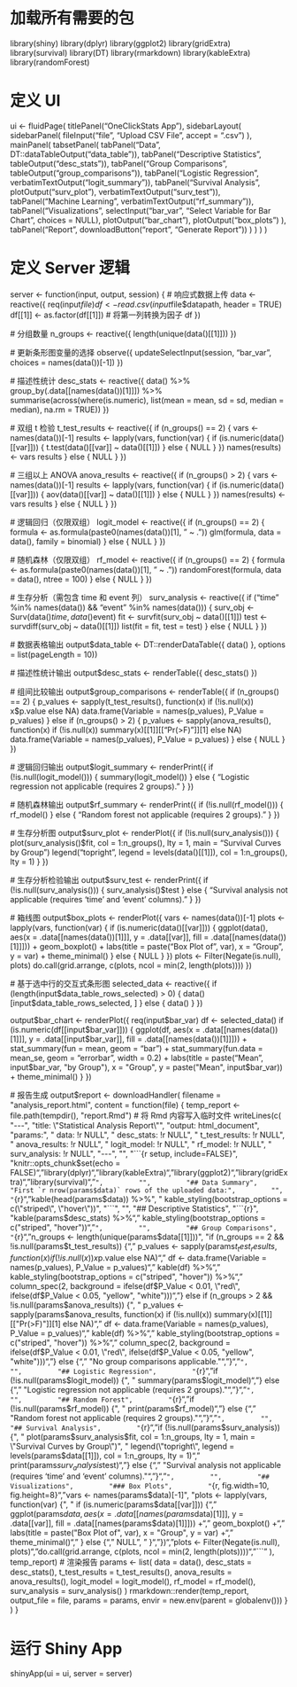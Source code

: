 # 加载所有需要的包
library(shiny)
library(dplyr)
library(ggplot2)
library(gridExtra)
library(survival)
library(DT)
library(rmarkdown)
library(kableExtra)
library(randomForest)

# 定义 UI
ui <- fluidPage(
  titlePanel("OneClickStats App"),
  sidebarLayout(
    sidebarPanel(
      fileInput("file", "Upload CSV File", accept = ".csv")
    ),
    mainPanel(
      tabsetPanel(
        tabPanel("Data", DT::dataTableOutput("data_table")),
        tabPanel("Descriptive Statistics", tableOutput("desc_stats")),
        tabPanel("Group Comparisons", tableOutput("group_comparisons")),
        tabPanel("Logistic Regression", verbatimTextOutput("logit_summary")),
        tabPanel("Survival Analysis", plotOutput("surv_plot"), verbatimTextOutput("surv_test")),
        tabPanel("Machine Learning", verbatimTextOutput("rf_summary")),
        tabPanel("Visualizations",
                 selectInput("bar_var", "Select Variable for Bar Chart", choices = NULL),
                 plotOutput("bar_chart"),
                 plotOutput("box_plots")
        ),
        tabPanel("Report", downloadButton("report", "Generate Report"))
      )
    )
  )
)

# 定义 Server 逻辑
server <- function(input, output, session) {
  # 响应式数据上传
  data <- reactive({
    req(input$file)
    df <- read.csv(input$file$datapath, header = TRUE)
    df[[1]] <- as.factor(df[[1]]) # 将第一列转换为因子
    df
  })
  
  # 分组数量
  n_groups <- reactive({
    length(unique(data()[[1]]))
  })
  
  # 更新条形图变量的选择
  observe({
    updateSelectInput(session, "bar_var", choices = names(data())[-1])
  })
  
  # 描述性统计
  desc_stats <- reactive({
    data() %>%
      group_by(.data[[names(data())[1]]]) %>%
      summarise(across(where(is.numeric), list(mean = mean, sd = sd, median = median), na.rm = TRUE))
  })
  
  # 双组 t 检验
  t_test_results <- reactive({
    if (n_groups() == 2) {
      vars <- names(data())[-1]
      results <- lapply(vars, function(var) {
        if (is.numeric(data()[[var]])) {
          t.test(data()[[var]] ~ data()[[1]])
        } else {
          NULL
        }
      })
      names(results) <- vars
      results
    } else {
      NULL
    }
  })
  
  # 三组以上 ANOVA
  anova_results <- reactive({
    if (n_groups() > 2) {
      vars <- names(data())[-1]
      results <- lapply(vars, function(var) {
        if (is.numeric(data()[[var]])) {
          aov(data()[[var]] ~ data()[[1]])
        } else {
          NULL
        }
      })
      names(results) <- vars
      results
    } else {
      NULL
    }
  })
  
  # 逻辑回归（仅限双组）
  logit_model <- reactive({
    if (n_groups() == 2) {
      formula <- as.formula(paste0(names(data())[1], " ~ ."))
      glm(formula, data = data(), family = binomial)
    } else {
      NULL
    }
  })
  
  # 随机森林（仅限双组）
  rf_model <- reactive({
    if (n_groups() == 2) {
      formula <- as.formula(paste0(names(data())[1], " ~ ."))
      randomForest(formula, data = data(), ntree = 100)
    } else {
      NULL
    }
  })
  
  # 生存分析（需包含 time 和 event 列）
  surv_analysis <- reactive({
    if ("time" %in% names(data()) && "event" %in% names(data())) {
      surv_obj <- Surv(data()$time, data()$event)
      fit <- survfit(surv_obj ~ data()[[1]])
      test <- survdiff(surv_obj ~ data()[[1]])
      list(fit = fit, test = test)
    } else {
      NULL
    }
  })
  
  # 数据表格输出
  output$data_table <- DT::renderDataTable({
    data()
  }, options = list(pageLength = 10))
  
  # 描述性统计输出
  output$desc_stats <- renderTable({
    desc_stats()
  })
  
  # 组间比较输出
  output$group_comparisons <- renderTable({
    if (n_groups() == 2) {
      p_values <- sapply(t_test_results(), function(x) if (!is.null(x)) x$p.value else NA)
      data.frame(Variable = names(p_values), P_Value = p_values)
    } else if (n_groups() > 2) {
      p_values <- sapply(anova_results(), function(x) if (!is.null(x)) summary(x)[[1]][["Pr(>F)"]][1] else NA)
      data.frame(Variable = names(p_values), P_Value = p_values)
    } else {
      NULL
    }
  })
  
  # 逻辑回归输出
  output$logit_summary <- renderPrint({
    if (!is.null(logit_model())) {
      summary(logit_model())
    } else {
      "Logistic regression not applicable (requires 2 groups)."
    }
  })
  
  # 随机森林输出
  output$rf_summary <- renderPrint({
    if (!is.null(rf_model())) {
      rf_model()
    } else {
      "Random forest not applicable (requires 2 groups)."
    }
  })
  
  # 生存分析图
  output$surv_plot <- renderPlot({
    if (!is.null(surv_analysis())) {
      plot(surv_analysis()$fit, col = 1:n_groups(), lty = 1, main = "Survival Curves by Group")
      legend("topright", legend = levels(data()[[1]]), col = 1:n_groups(), lty = 1)
    }
  })
  
  # 生存分析检验输出
  output$surv_test <- renderPrint({
    if (!is.null(surv_analysis())) {
      surv_analysis()$test
    } else {
      "Survival analysis not applicable (requires 'time' and 'event' columns)."
    }
  })
  
  # 箱线图
  output$box_plots <- renderPlot({
    vars <- names(data())[-1]
    plots <- lapply(vars, function(var) {
      if (is.numeric(data()[[var]])) {
        ggplot(data(), aes(x = .data[[names(data())[1]]], y = .data[[var]], fill = .data[[names(data())[1]]])) +
          geom_boxplot() +
          labs(title = paste("Box Plot of", var), x = "Group", y = var) +
          theme_minimal()
      } else {
        NULL
      }
    })
    plots <- Filter(Negate(is.null), plots)
    do.call(grid.arrange, c(plots, ncol = min(2, length(plots))))
  })
  
  # 基于选中行的交互式条形图
  selected_data <- reactive({
    if (length(input$data_table_rows_selected) > 0) {
      data()[input$data_table_rows_selected, ]
    } else {
      data()
    }
  })
  
  output$bar_chart <- renderPlot({
    req(input$bar_var)
    df <- selected_data()
    if (is.numeric(df[[input$bar_var]])) {
      ggplot(df, aes(x = .data[[names(data())[1]]], y = .data[[input$bar_var]], fill = .data[[names(data())[1]]])) +
        stat_summary(fun = mean, geom = "bar") +
        stat_summary(fun.data = mean_se, geom = "errorbar", width = 0.2) +
        labs(title = paste("Mean", input$bar_var, "by Group"), x = "Group", y = paste("Mean", input$bar_var)) +
        theme_minimal()
    }
  })
  
  # 报告生成
  output$report <- downloadHandler(
    filename = "analysis_report.html",
    content = function(file) {
      temp_report <- file.path(tempdir(), "report.Rmd")
      # 将 Rmd 内容写入临时文件
      writeLines(c(
        "---",
        "title: \"Statistical Analysis Report\"",
        "output: html_document",
        "params:",
        "  data: !r NULL",
        "  desc_stats: !r NULL",
        "  t_test_results: !r NULL",
        "  anova_results: !r NULL",
        "  logit_model: !r NULL",
        "  rf_model: !r NULL",
        "  surv_analysis: !r NULL",
        "---",
        "",
        "```{r setup, include=FALSE}",
        "knitr::opts_chunk$set(echo = FALSE)",
        "library(dplyr)",
        "library(kableExtra)",
        "library(ggplot2)",
        "library(gridExtra)",
        "library(survival)",
        "```",
        "",
        "## Data Summary",
        "First `r nrow(params$data)` rows of the uploaded data:",
        "",
        "```{r}",
        "kable(head(params$data)) %>%",
        "  kable_styling(bootstrap_options = c(\"striped\", \"hover\"))",
        "```",
        "",
        "## Descriptive Statistics",
        "```{r}",
        "kable(params$desc_stats) %>%",
        "  kable_styling(bootstrap_options = c(\"striped\", \"hover\"))",
        "```",
        "",
        "## Group Comparisons",
        "```{r}",
        "n_groups <- length(unique(params$data[[1]]))",
        "if (n_groups == 2 && !is.null(params$t_test_results)) {",
        "  p_values <- sapply(params$t_test_results, function(x) if (!is.null(x)) x$p.value else NA)",
        "  df <- data.frame(Variable = names(p_values), P_Value = p_values)",
        "  kable(df) %>%",
        "    kable_styling(bootstrap_options = c(\"striped\", \"hover\")) %>%",
        "    column_spec(2, background = ifelse(df$P_Value < 0.01, \"red\", ifelse(df$P_Value < 0.05, \"yellow\", \"white\")))",
        "} else if (n_groups > 2 && !is.null(params$anova_results)) {",
        "  p_values <- sapply(params$anova_results, function(x) if (!is.null(x)) summary(x)[[1]][[\"Pr(>F)\"]][1] else NA)",
        "  df <- data.frame(Variable = names(p_values), P_Value = p_values)",
        "  kable(df) %>%",
        "    kable_styling(bootstrap_options = c(\"striped\", \"hover\")) %>%",
        "    column_spec(2, background = ifelse(df$P_Value < 0.01, \"red\", ifelse(df$P_Value < 0.05, \"yellow\", \"white\")))",
        "} else {",
        "  \"No group comparisons applicable.\"",
        "}",
        "```",
        "",
        "## Logistic Regression",
        "```{r}",
        "if (!is.null(params$logit_model)) {",
        "  summary(params$logit_model)",
        "} else {",
        "  \"Logistic regression not applicable (requires 2 groups).\"",
        "}",
        "```",
        "",
        "## Random Forest",
        "```{r}",
        "if (!is.null(params$rf_model)) {",
        "  print(params$rf_model)",
        "} else {",
        "  \"Random forest not applicable (requires 2 groups).\"",
        "}",
        "```",
        "",
        "## Survival Analysis",
        "```{r}",
        "if (!is.null(params$surv_analysis)) {",
        "  plot(params$surv_analysis$fit, col = 1:n_groups, lty = 1, main = \"Survival Curves by Group\")",
        "  legend(\"topright\", legend = levels(params$data[[1]]), col = 1:n_groups, lty = 1)",
        "  print(params$surv_analysis$test)",
        "} else {",
        "  \"Survival analysis not applicable (requires 'time' and 'event' columns).\"",
        "}",
        "```",
        "",
        "## Visualizations",
        "### Box Plots",
        "```{r, fig.width=10, fig.height=8}",
        "vars <- names(params$data)[-1]",
        "plots <- lapply(vars, function(var) {",
        "  if (is.numeric(params$data[[var]])) {",
        "    ggplot(params$data, aes(x = .data[[names(params$data)[1]]], y = .data[[var]], fill = .data[[names(params$data)[1]]])) +",
        "      geom_boxplot() +",
        "      labs(title = paste(\"Box Plot of\", var), x = \"Group\", y = var) +",
        "      theme_minimal()",
        "  } else {",
        "    NULL",
        "  }",
        "})",
        "plots <- Filter(Negate(is.null), plots)",
        "do.call(grid.arrange, c(plots, ncol = min(2, length(plots))))",
        "```"
      ), temp_report)
      # 渲染报告
      params <- list(
        data = data(),
        desc_stats = desc_stats(),
        t_test_results = t_test_results(),
        anova_results = anova_results(),
        logit_model = logit_model(),
        rf_model = rf_model(),
        surv_analysis = surv_analysis()
      )
      rmarkdown::render(temp_report, output_file = file, params = params, envir = new.env(parent = globalenv()))
    }
  )
}

# 运行 Shiny App
shinyApp(ui = ui, server = server)

